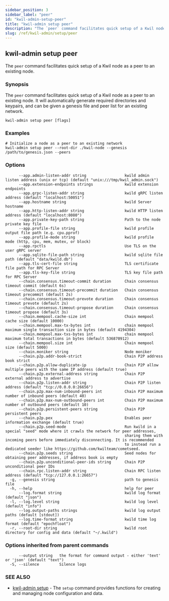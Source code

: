 ```yaml
---
sidebar_position: 3
sidebar_label: "peer"
id: "kwil-admin-setup-peer"
title: "kwil-admin setup peer"
description: "The `peer` command facilitates quick setup of a Kwil node as a peer to an existing node."
slug: /ref/kwil-admin/setup/peer
---
```


## kwil-admin setup peer

The `peer` command facilitates quick setup of a Kwil node as a peer to an existing node.

### Synopsis

The `peer` command facilitates quick setup of a Kwil node as a peer to an existing node.
It will automatically generate required directories and keypairs, and can be given a genesis file and peer list for an existing network.

```
kwil-admin setup peer [flags]
```

### Examples

```
# Initialize a node as a peer to an existing network
kwil-admin setup peer --root-dir ./kwil-node --genesis /path/to/genesis.json --peers
```

### Options

```
      --app.admin-listen-addr string                 kwild admin listen address (unix or tcp) (default "unix:///tmp/kwil_admin.sock")
      --app.extension-endpoints strings              kwild extension endpoints
      --app.grpc-listen-addr string                  kwild gRPC listen address (default "localhost:50051")
      --app.hostname string                          kwild Server hostname
      --app.http-listen-addr string                  kwild HTTP listen address (default "localhost:8080")
      --app.private-key-path string                  Path to the node private key file
      --app.profile-file string                      kwild profile output file path (e.g. cpu.pprof)
      --app.profile-mode string                      kwild profile mode (http, cpu, mem, mutex, or block)
      --app.rpctls                                   Use TLS on the user gRPC server
      --app.sqlite-file-path string                  kwild sqlite file path (default "data/kwild.db")
      --app.tls-cert-file string                     TLS certificate file path for RPC Server
      --app.tls-key-file string                      TLS key file path for RPC Server
      --chain.consensus.timeout-commit duration      Chain consensus timeout commit (default 6s)
      --chain.consensus.timeout-precommit duration   Chain consensus timeout precommit (default 2s)
      --chain.consensus.timeout-prevote duration     Chain consensus timeout prevote (default 2s)
      --chain.consensus.timeout-propose duration     Chain consensus timeout propose (default 3s)
      --chain.mempool.cache-size int                 Chain mempool cache size (default 10000)
      --chain.mempool.max-tx-bytes int               chain mempool maximum single transaction size in bytes (default 4194304)
      --chain.mempool.max-txs-bytes int              chain mempool maximum total transactions in bytes (default 536870912)
      --chain.mempool.size int                       Chain mempool size (default 5000)
      --chain.moniker string                         Node moniker
      --chain.p2p.addr-book-strict                   Chain P2P address book strict
      --chain.p2p.allow-duplicate-ip                 Chain P2P allow multiple peers with the same IP address (default true)
      --chain.p2p.external-address string            Chain P2P external address to advertise
      --chain.p2p.listen-addr string                 Chain P2P listen address (default "tcp://0.0.0.0:26656")
      --chain.p2p.max-num-inbound-peers int          Chain P2P maximum number of inbound peers (default 40)
      --chain.p2p.max-num-outbound-peers int         Chain P2P maximum number of outbound peers (default 10)
      --chain.p2p.persistent-peers string            Chain P2P persistent peers
      --chain.p2p.pex                                Enables peer information exchange (default true)
      --chain.p2p.seed-mode                          Run kwild in a special "seed" mode where it crawls the network for peer addresses,
                                                     sharing them with incoming peers before immediately disconnecting. It is recommended
                                                     to instead run a dedicated seeder like https://github.com/kwilteam/cometseed.
      --chain.p2p.seeds string                       Seed nodes for obtaining peer addresses, if address book is empty
      --chain.p2p.unconditional-peer-ids string      Chain P2P unconditional peer IDs
      --chain.rpc.listen-addr string                 Chain RPC listen address (default "tcp://127.0.0.1:26657")
  -g, --genesis string                               path to genesis file
  -h, --help                                         help for peer
      --log.format string                            kwild log format (default "json")
  -l, --log.level string                             kwild log level (default "info")
      --log.output-paths strings                     kwild log output paths (default [stdout])
      --log.time-format string                       kwild time log format (default "epochfloat")
  -r, --root-dir string                              kwild root directory for config and data (default "~/.kwild")
```

### Options inherited from parent commands

```
      --output string   the format for command output - either 'text' or 'json' (default "text")
  -S, --silence         Silence logs
```

### SEE ALSO

* [kwil-admin setup](/docs/ref/kwil-admin/setup)	 - The `setup` command provides functions for creating and managing node configuration and data.

